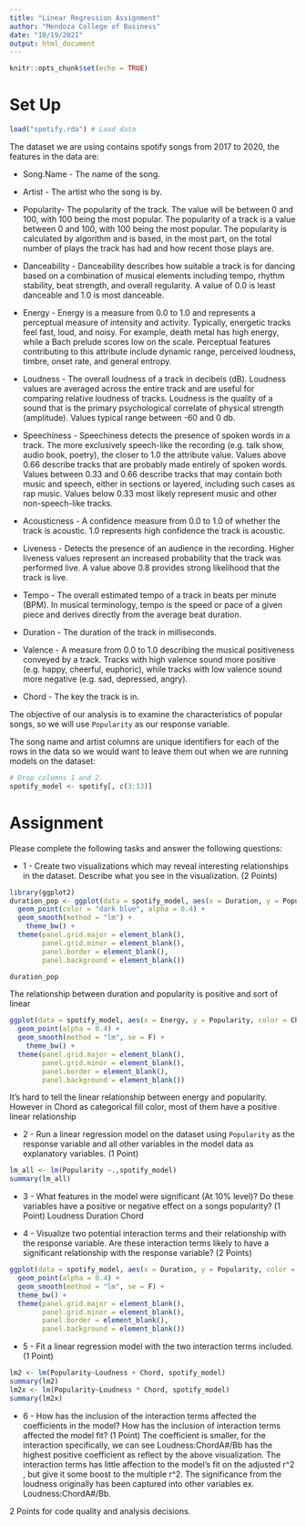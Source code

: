 ```yaml
---
title: "Linear Regression Assignment"
author: "Mendoza College of Business"
date: "10/19/2021"
output: html_document
---
```


```r
knitr::opts_chunk$set(echo = TRUE)
```

# Set Up

```r
load("spotify.rda") # Load data
```


The dataset we are using contains spotify songs from 2017 to 2020, the features in the data are:

* Song.Name - The name of the song. 

* Artist - The artist who the song is by.

* Popularity- The popularity of the track. The value will be between 0 and 100, with 100 being the most popular. The popularity of a track is a value between 0 and 100, with 100 being the most popular. The popularity is calculated by algorithm and is based, in the most part, on the total number of plays the track has had and how recent those plays are.

* Danceability - Danceability describes how suitable a track is for dancing based on a combination of musical elements including tempo, rhythm stability, beat strength, and overall regularity. A value of 0.0 is least danceable and 1.0 is most danceable.

* Energy - Energy is a measure from 0.0 to 1.0 and represents a perceptual measure of intensity and activity. Typically, energetic tracks feel fast, loud, and noisy. For example, death metal has high energy, while a Bach prelude scores low on the scale. Perceptual features contributing to this attribute include dynamic range, perceived loudness, timbre, onset rate, and general entropy.

* Loudness - The overall loudness of a track in decibels (dB). Loudness values are averaged across the entire track and are useful for comparing relative loudness of tracks. Loudness is the quality of a sound that is the primary psychological correlate of physical strength (amplitude). Values typical range between -60 and 0 db.

* Speechiness - Speechiness detects the presence of spoken words in a track. The more exclusively speech-like the recording (e.g. talk show, audio book, poetry), the closer to 1.0 the attribute value. Values above 0.66 describe tracks that are probably made entirely of spoken words. Values between 0.33 and 0.66 describe tracks that may contain both music and speech, either in sections or layered, including such cases as rap music. Values below 0.33 most likely represent music and other non-speech-like tracks.

* Acousticness - A confidence measure from 0.0 to 1.0 of whether the track is acoustic. 1.0 represents high confidence the track is acoustic.

* Liveness - Detects the presence of an audience in the recording. Higher liveness values represent an increased probability that the track was performed live. A value above 0.8 provides strong likelihood that the track is live.

* Tempo - The overall estimated tempo of a track in beats per minute (BPM). In musical terminology, tempo is the speed or pace of a given piece and derives directly from the average beat duration.

* Duration - The duration of the track in milliseconds.

* Valence - A measure from 0.0 to 1.0 describing the musical positiveness conveyed by a track. Tracks with high valence sound more positive (e.g. happy, cheerful, euphoric), while tracks with low valence sound more negative (e.g. sad, depressed, angry).

* Chord - The key the track is in.


The objective of our analysis is to examine the characteristics of popular songs, so we will use `Popularity` as our response variable. 

The song name and artist columns are unique identifiers for each of the rows in the data so we would want to leave them out when we are running models on the dataset:

```r
# Drop columns 1 and 2.
spotify_model <- spotify[, c(3:13)]
```


# Assignment

Please complete the following tasks and answer the following questions:


* 1 - Create two visualizations which may reveal interesting relationships in the dataset. Describe what you see in the visualization. (2 Points) 

```r
library(ggplot2)
duration_pop <- ggplot(data = spotify_model, aes(x = Duration, y = Popularity)) + 
  geom_point(color = "dark blue", alpha = 0.4) +
  geom_smooth(method = "lm") +
    theme_bw() + 
  theme(panel.grid.major = element_blank(),
        panel.grid.minor = element_blank(),
        panel.border = element_blank(),
        panel.background = element_blank())

duration_pop
```
The relationship between duration and popularity is positive and sort of linear

```r
ggplot(data = spotify_model, aes(x = Energy, y = Popularity, color = Chord)) + 
  geom_point(alpha = 0.4) +
  geom_smooth(method = "lm", se = F) +
    theme_bw() + 
  theme(panel.grid.major = element_blank(),
        panel.grid.minor = element_blank(),
        panel.border = element_blank(),
        panel.background = element_blank())


```
It's hard to tell the linear relationship between energy and popularity. However in Chord as categorical fill color, most of them have a positive linear relationship

* 2 - Run a linear regression model on the dataset using `Popularity` as the response variable and all other variables in the model data as explanatory variables. (1 Point)

```r
lm_all <- lm(Popularity ~.,spotify_model)
summary(lm_all)
```



* 3 - What features in the model were significant (At 10% level)? Do these variables have a positive or negative effect on a songs popularity? (1 Point)
Loudness
Duration
Chord




* 4 - Visualize two potential interaction terms and their relationship with the response variable. Are these interaction terms likely to have a significant relationship with the response variable? (2 Points)

```r
ggplot(data = spotify_model, aes(x = Duration, y = Popularity, color = Chord)) + 
  geom_point(alpha = 0.4) +
  geom_smooth(method = "lm", se = F) + 
  theme_bw() + 
  theme(panel.grid.major = element_blank(),
        panel.grid.minor = element_blank(),
        panel.border = element_blank(),
        panel.background = element_blank())

```

* 5 - Fit a linear regression model with the two interaction terms included. (1 Point)

```r
lm2 <- lm(Popularity~Loudness + Chord, spotify_model)
summary(lm2)
lm2x <- lm(Popularity~Loudness * Chord, spotify_model)
summary(lm2x)
```


* 6 - How has the inclusion of the interaction terms affected the coefficients in the model? How has the inclusion of interaction terms affected the model fit? (1 Point)
The coefficient is smaller, for the interaction specifically, we can see Loudness:ChordA#/Bb has the highest positive coefficient as reflect by the above visualization.
The interaction terms has little affection to the model's fit on the adjusted r^2 , but give it some boost to the multiple r^2. The significance from the loudness originally has been captured into other variables ex. Loudness:ChordA#/Bb.


2 Points for code quality and analysis decisions.

















































































